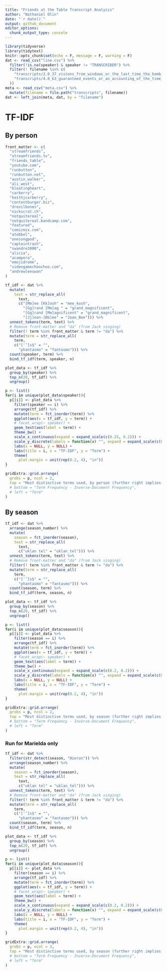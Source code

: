 ```yaml
---
title: "Friends at the Table Transcript Analysis"
author: "Nathaniel Olin"
date: "`r date()`"
output: github_document
editor_options: 
  chunk_output_type: console
---
```


```r
library(tidyverse)
library(tidytext)
knitr::opts_chunk$set(echo = F, message = F, warning = F)
dat <- read_csv("line.csv") %>%
  filter(!is.na(speaker) & speaker != "TRANSCRIBER") %>%
  filter(! filename %in% c(
    "transcripts/2.0_37_visions_from_windows_or_the_last_time_the_bomb_dropped.txt",
    "transcripts/4.0_63_guaranteed_events_or_an_accounting_of_the_time_when_we_built_the_machine.txt"
  ))
meta <- read_csv("meta.csv") %>%
  mutate(filename = file.path("transcripts", filename))
dat <- left_join(meta, dat, by = "filename")
```

<!-- ```{r} -->
<!-- dat %>% -->
<!--   count(speaker) %>% -->
<!--   arrange(n) %>% -->
<!--   mutate(speaker = fct_inorder(speaker)) %>% -->
<!--   ggplot(aes(x = n, y = speaker)) + -->
<!--   geom_point() + -->
<!--   expand_limits(x = 0) + -->
<!--   scale_x_continuous( -->
<!--     expand = expand_scale(c(0, 0.05)), -->
<!--     labels = scales::comma) + -->
<!--   theme_bw() + -->
<!--   labs(x = "Total Lines", y = "Speaker", title = "Total lines spoken") -->
<!-- ``` -->

<!-- ```{r} -->
<!-- dat %>% -->
<!--   group_by(speaker) %>% -->
<!--   summarize(line_rate = n() / length(unique(filename))) %>% -->
<!--   arrange(line_rate) %>% -->
<!--   ungroup() %>% -->
<!--   mutate(speaker = fct_inorder(speaker)) %>% -->
<!--   ggplot(aes(x = line_rate, y = speaker)) + -->
<!--   geom_point() + -->
<!--   expand_limits(x = 0) + -->
<!--   scale_x_continuous( -->
<!--     expand = expand_scale(c(0, 0.05)), -->
<!--     labels = scales::comma) + -->
<!--   theme_bw() + -->
<!--   labs(x = "Lines per episode", y = "Speaker",  -->
<!--        title = "Lines spoken per episode appearing") -->
<!-- ``` -->

<!-- ```{r} -->
<!-- dat %>% -->
<!--   group_by(filename, speaker) %>% -->
<!--   summarize(line_speaker_ep = n()) %>% -->
<!--   group_by(filename) %>% -->
<!--   mutate(line_share = line_speaker_ep / sum(line_speaker_ep)) %>% -->
<!--   ungroup() %>% -->
<!--   arrange(line_share) %>% -->
<!--   mutate(speaker = fct_inorder(speaker)) %>% -->
<!--   ggplot(aes(x = line_share, y = speaker)) + -->
<!--   geom_jitter() + -->
<!--   expand_limits(x = 0) + -->
<!--   scale_x_continuous( -->
<!--     expand = expand_scale(c(0, 0.05)), -->
<!--     labels = scales::percent) + -->
<!--   theme_bw() + -->
<!--   labs(x = "Lines per episode", y = "Speaker",  -->
<!--        title = "Lines spoken per episode appearing") -->
<!-- ``` -->

# TF-IDF

## By person

```r
front_matter <- c(
  "streamfriends",
  "streamfriends.tv",
  "friends_table",
  "youtube.com",
  "runbutton",
  "runbutton.net",
  "austin_walker",
  "ali_west", 
  "bleatingheart",
  "carberry",
  "keithjcarberry",
  "contentburger.biz",
  "drevilbones",
  "nickscrat.ch",
  "notquitereal",
  "notquitereal.bandcamp.com",
  "featured",
  "comicmix.com",
  "atebbel",
  "onesongpod",
  "captaintrash",
  "swandre3000",
  "alicia",
  "acampora",
  "emojidrome", 
  "videogamechoochoo.com",
  "andrewleeswan"
)
```

```r
tf_idf <- dat %>%
  mutate(
    text = str_replace_all(
      text,
      c("[Mm]ee [Kk]osh" = "mee_kosh",
        "[Gg]rand [Mm]ag " = "grand_magnificent",
        "[Gg]rand [Mm]agnificent" = "grand_magnificent",
        "[Jj]oan-[Bb]ee" = "Joan_Bee"))) %>%
  unnest_tokens(term, text) %>%
  # Remove front-matter and "da" (from Jack singing)
  filter(! term %in% front_matter & term != "da") %>%
  mutate(term = str_replace_all(
    term, 
    c("['’]s$" = "",
      "phantasmo" = "fantasmo"))) %>%
  count(speaker, term) %>%
  bind_tf_idf(term, speaker, n)
```

```r
plot_data <- tf_idf %>% 
  group_by(speaker) %>% 
  top_n(20, tf_idf) %>% 
  ungroup()

p <- list()
for(i in unique(plot_data$speaker)){
  p[[i]] <- plot_data %>%
    filter(speaker == i) %>%
    arrange(tf_idf) %>%
    mutate(term = fct_inorder(term)) %>%
    ggplot(aes(x = tf_idf, y = term)) + 
    # facet_wrap(~ speaker) + 
    geom_text(aes(label = term)) + 
    theme_bw() +
    scale_x_continuous(expand = expand_scale(c(0.25, 0.2))) +
    scale_y_discrete(labels = function(x) "", expand = expand_scale(c(0.05, 0.05))) +
    labs(x = NULL, y = NULL) +
    labs(title = i, x = "TF-IDF", y = "Term") +
    theme(
      plot.margin = unit(rep(0.2, 4), "in"))
}

gridExtra::grid.arrange(
  grobs = p, ncol = 2,
  top = "Most distinctive terms used, by person (further right implies more distinctive)"#,
  # bottom = "Term Frequency - Inverse-Document Frequency",
  # left = "Term"
)
```

## By season

```r
tf_idf <- dat %>% 
  arrange(season_number) %>%
  mutate(
    season = fct_inorder(season),
    text = str_replace_all(
      text,
      c("uklan tel" = "uklan_tel"))) %>%
  unnest_tokens(term, text) %>%
  # Remove front-matter and "da" (from Jack singing)
  filter(! term %in% front_matter & term != "da") %>%
  mutate(term = str_replace_all(
    term, 
    c("['’]s$" = "",
      "phantasmo" = "fantasmo"))) %>%
  count(season, term) %>%
  bind_tf_idf(term, season, n)
```

```r
plot_data <- tf_idf %>% 
  group_by(season) %>% 
  top_n(20, tf_idf) %>% 
  ungroup()

p <- list()
for(i in unique(plot_data$season)){
  p[[i]] <- plot_data %>%
    filter(season == i) %>%
    arrange(tf_idf) %>%
    mutate(term = fct_inorder(term)) %>%
    ggplot(aes(x = tf_idf, y = term)) + 
    # facet_wrap(~ speaker) + 
    geom_text(aes(label = term)) + 
    theme_bw() +
    scale_x_continuous(expand = expand_scale(c(0.2, 0.2))) +
    scale_y_discrete(labels = function(x) "", expand = expand_scale(c(0.05, 0.05))) +
    labs(x = NULL, y = NULL) +
    labs(title = i, x = "TF-IDF", y = "Term") +
    theme(
      plot.margin = unit(rep(0.2, 4), "in"))
}

gridExtra::grid.arrange(
  grobs = p, ncol = 2,
  top = "Most distinctive terms used, by season (further right implies more distinctive)"#,
  # bottom = "Term Frequency - Inverse-Document Frequency",
  # left = "Term"
)
```

### Run for Marielda only

```r
tf_idf <- dat %>% 
  filter(str_detect(season, "Hieron")) %>%
  arrange(season_number) %>%
  mutate(
    season = fct_inorder(season),
    text = str_replace_all(
      text,
      c("uklan tel" = "uklan_tel"))) %>%
  unnest_tokens(term, text) %>%
  # Remove front-matter and "da" (from Jack singing)
  filter(! term %in% front_matter & term != "da") %>%
  mutate(term = str_replace_all(
    term, 
    c("['’]s$" = "",
      "phantasmo" = "fantasmo"))) %>%
  count(season, term) %>%
  bind_tf_idf(term, season, n)
```

```r
plot_data <- tf_idf %>% 
  group_by(season) %>% 
  top_n(20, tf_idf) %>% 
  ungroup()

p <- list()
for(i in unique(plot_data$season)){
  p[[i]] <- plot_data %>%
    filter(season == i) %>%
    arrange(tf_idf) %>%
    mutate(term = fct_inorder(term)) %>%
    ggplot(aes(x = tf_idf, y = term)) + 
    # facet_wrap(~ speaker) + 
    geom_text(aes(label = term)) + 
    theme_bw() +
    scale_x_continuous(expand = expand_scale(c(0.2, 0.2))) +
    scale_y_discrete(labels = function(x) "", expand = expand_scale(c(0.05, 0.05))) +
    labs(x = NULL, y = NULL) +
    labs(title = i, x = "TF-IDF", y = "Term") +
    theme(
      plot.margin = unit(rep(0.2, 4), "in"))
}

gridExtra::grid.arrange(
  grobs = p, ncol = 3,
  top = "Most distinctive terms used, by season (further right implies more distinctive)"#,
  # bottom = "Term Frequency - Inverse-Document Frequency",
  # left = "Term"
)
```

